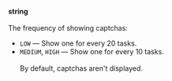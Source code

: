**string**<br/><br/>The frequency of showing captchas:

- `LOW` — Show one for every 20 tasks.
- `MEDIUM`, `HIGH` — Show one for every 10 tasks.<br/><br/>By default, captchas aren't displayed.